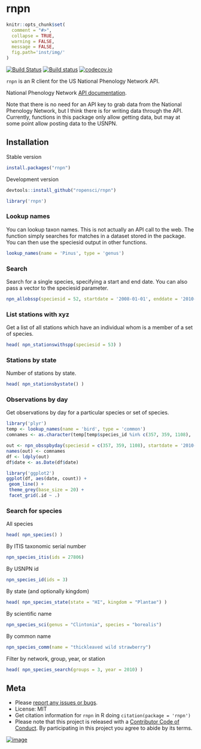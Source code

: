 rnpn
========

```r
knitr::opts_chunk$set(
  comment = "#>",
  collapse = TRUE,
  warning = FALSE,
  message = FALSE,
  fig.path='inst/img/'
)
```

[![Build Status](https://api.travis-ci.org/ropensci/rnpn.png)](https://travis-ci.org/ropensci/rnpn)
[![Build status](https://ci.appveyor.com/api/projects/status/es65utr5jmfmcsrg/branch/master)](https://ci.appveyor.com/project/sckott/rnpn/branch/master)
[![codecov.io](https://codecov.io/github/ropensci/rnpn/coverage.svg?branch=master)](https://codecov.io/github/ropensci/rnpn?branch=master)

`rnpn` is an R client for the US National Phenology Network API.

National Phenology Network [API documentation](https://docs.google.com/document/d/1yNjupricKOAXn6tY1sI7-EwkcfwdGUZ7lxYv7fcPjO8/edit?hl=en_US).

Note that there is no need for an API key to grab data from the National Phenology Network, but I think there is for writing data through the API. Currently, functions in this package only allow getting data, but may at some point allow posting data to the USNPN.

## Installation

Stable version

```r
install.packages("rnpn")
```

Development version

```r
devtools::install_github("ropensci/rnpn")
```

```r
library('rnpn')
```

### Lookup names

You can lookup taxon names. This is not actually an API call to the web. The function simply searches for matches in a dataset stored in the package. You can then use the speciesid output in other functions.

```r
lookup_names(name = 'Pinus', type = 'genus')
```

### Search

Search for a single species, specifying a start and end date. You can also pass a vector to the speciesid parameter.

```r
npn_allobssp(speciesid = 52, startdate = '2008-01-01', enddate = '2010-12-31')
```

### List stations with xyz

Get a list of all stations which have an individual whom is a member of a set of species.

```r
head( npn_stationswithspp(speciesid = 53) )
```

### Stations by state

Number of stations by state.

```r
head( npn_stationsbystate() )
```

### Observations by day

Get observations by day for a particular species or set of species.

```r
library('plyr')
temp <- lookup_names(name = 'bird', type = 'common')
comnames <- as.character(temp[temp$species_id %in% c(357, 359, 1108), 'common_name'])

out <- npn_obsspbyday(speciesid = c(357, 359, 1108), startdate = '2010-04-01', enddate = '2013-09-31')
names(out) <- comnames
df <- ldply(out)
df$date <- as.Date(df$date)

library('ggplot2')
ggplot(df, aes(date, count)) +
 geom_line() +
 theme_grey(base_size = 20) +
 facet_grid(.id ~ .)
```

### Search for species

All species

```r
head( npn_species() )
```

By ITIS taxonomic serial number

```r
npn_species_itis(ids = 27806)
```

By USNPN id

```r
npn_species_id(ids = 3)
```

By state (and optionally kingdom)

```r
head( npn_species_state(state = "HI", kingdom = "Plantae") )
```

By scientific name

```r
npn_species_sci(genus = "Clintonia", species = "borealis")
```

By common name

```r
npn_species_comm(name = "thickleaved wild strawberry")
```

Filter by network, group, year, or station

```r
head( npn_species_search(groups = 3, year = 2010) )
```

## Meta

* Please [report any issues or bugs](https://github.com/ropensci/rnpn/issues).
* License: MIT
* Get citation information for `rnpn` in R doing `citation(package = 'rnpn')`
* Please note that this project is released with a [Contributor Code of Conduct](CONDUCT.md). By participating in this project you agree to abide by its terms.

[![image](http://ropensci.org/public_images/github_footer.png)](http://ropensci.org)
